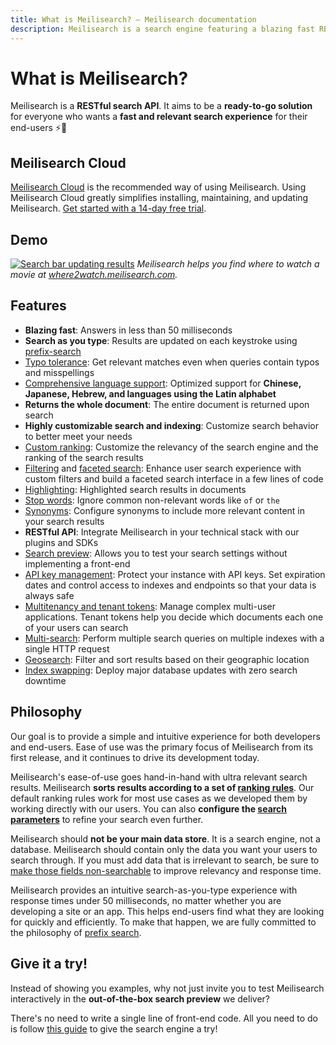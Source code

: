 ```yaml
---
title: What is Meilisearch? — Meilisearch documentation
description: Meilisearch is a search engine featuring a blazing fast RESTful search API, typo tolerance, comprehensive language support, and much more.
---
```


# What is Meilisearch?

Meilisearch is a **RESTful search API**. It aims to be a **ready-to-go solution** for everyone who wants a **fast and relevant search experience** for their end-users ⚡️🔎

## Meilisearch Cloud

[Meilisearch Cloud](https://www.meilisearch.com/cloud?utm_campaign=oss&utm_source=docs&utm_medium=what-is-meilisearch) is the recommended way of using Meilisearch. Using Meilisearch Cloud greatly simplifies installing, maintaining, and updating Meilisearch. [Get started with a 14-day free trial](https://www.meilisearch.com/cloud?utm_campaign=oss&utm_source=docs&utm_medium=what-is-meilisearch).

## Demo

[![Search bar updating results](/assets/images/movies-demo-dark.gif)](https://where2watch.meilisearch.com/?utm_campaign=oss&utm_source=docs&utm_medium=what-is-meilisearch&utm_content=gif)
_Meilisearch helps you find where to watch a movie at [where2watch.meilisearch.com](https://where2watch.meilisearch.com/?utm_campaign=oss&utm_source=docs&utm_medium=what-is-meilisearch&utm_content=link)._

## Features

- **Blazing fast**: Answers in less than 50 milliseconds
- **Search as you type**: Results are updated on each keystroke using [prefix-search](/learn/engine/prefix#prefix-search)
- [Typo tolerance](/learn/relevancy/typo_tolerance_settings): Get relevant matches even when queries contain typos and misspellings
- [Comprehensive language support](/learn/what_is_meilisearch/language): Optimized support for **Chinese, Japanese, Hebrew, and languages using the Latin alphabet**
- **Returns the whole document**: The entire document is returned upon search
- **Highly customizable search and indexing**: Customize search behavior to better meet your needs
- [Custom ranking](/learn/relevancy/relevancy): Customize the relevancy of the search engine and the ranking of the search results
- [Filtering](/learn/filtering_and_sorting/filter_search_results) and [faceted search](/learn/filtering_and_sorting/search_with_facet_filters): Enhance user search experience with custom filters and build a faceted search interface in a few lines of code
- [Highlighting](/reference/api/search#highlight-tags): Highlighted search results in documents
- [Stop words](/reference/api/settings#stop-words): Ignore common non-relevant words like `of` or `the`
- [Synonyms](/reference/api/settings#synonyms): Configure synonyms to include more relevant content in your search results
- **RESTful API**: Integrate Meilisearch in your technical stack with our plugins and SDKs
- [Search preview](/learn/getting_started/search_preview): Allows you to test your search settings without implementing a front-end
- [API key management](/learn/security/basic_security): Protect your instance with API keys. Set expiration dates and control access to indexes and endpoints so that your data is always safe
- [Multitenancy and tenant tokens](/learn/security/multitenancy_tenant_tokens): Manage complex multi-user applications. Tenant tokens help you decide which documents each one of your users can search
- [Multi-search](/reference/api/multi_search): Perform multiple search queries on multiple indexes with a single HTTP request
- [Geosearch](/learn/filtering_and_sorting/geosearch): Filter and sort results based on their geographic location
- [Index swapping](/learn/core_concepts/indexes#swapping-indexes): Deploy major database updates with zero search downtime

## Philosophy

Our goal is to provide a simple and intuitive experience for both developers and end-users. Ease of use was the primary focus of Meilisearch from its first release, and it continues to drive its development today.

Meilisearch's ease-of-use goes hand-in-hand with ultra relevant search results. Meilisearch **sorts results according to a set of [ranking rules](/learn/relevancy/ranking_rules)**. Our default ranking rules work for most use cases as we developed them by working directly with our users. You can also **configure the [search parameters](/reference/api/search)** to refine your search even further.

Meilisearch should **not be your main data store**. It is a search engine, not a database. Meilisearch should contain only the data you want your users to search through. If you must add data that is irrelevant to search, be sure to [make those fields non-searchable](/learn/relevancy/displayed_searchable_attributes#searchable-fields) to improve relevancy and response time.

Meilisearch provides an intuitive search-as-you-type experience with response times under 50 milliseconds, no matter whether you are developing a site or an app. This helps end-users find what they are looking for quickly and efficiently. To make that happen, we are fully committed to the philosophy of [prefix search](/learn/engine/prefix).

## Give it a try!

Instead of showing you examples, why not just invite you to test Meilisearch interactively in the **out-of-the-box search preview** we deliver?

There's no need to write a single line of front-end code. All you need to do is follow [this guide](/learn/self_hosted/getting_started_with_self_hosted_meilisearch) to give the search engine a try!
